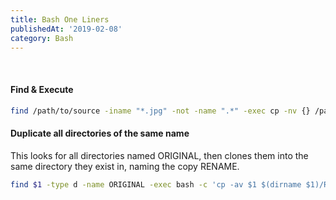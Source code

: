 ```yaml
---
title: Bash One Liners
publishedAt: '2019-02-08'
category: Bash
---
```


<br />

<CopyToClipboard />

#### Find & Execute

```bash
find /path/to/source -iname "*.jpg" -not -name ".*" -exec cp -nv {} /path/to/destination \;
```

<CopyToClipboard />

#### Duplicate all directories of the same name

This looks for all directories named ORIGINAL, then clones them into the same directory they
exist in, naming the copy RENAME.

```bash
find $1 -type d -name ORIGINAL -exec bash -c 'cp -av $1 $(dirname $1)/RENAME' _ {} \;
```

